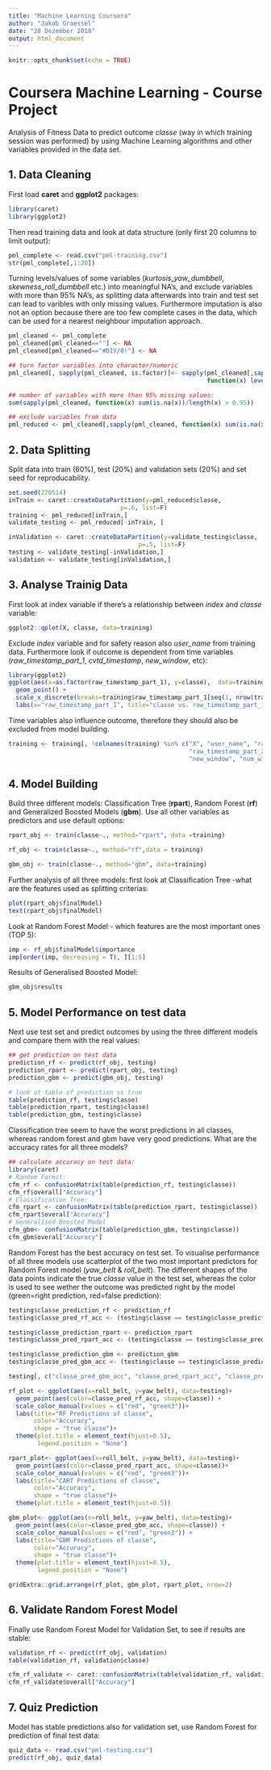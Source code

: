 ```yaml
---
title: "Machine Learning Coursera"
author: "Jakob Graessel"
date: "28 Dezember 2018"
output: html_document
---
```


```r
knitr::opts_chunk$set(echo = TRUE)
```

# Coursera Machine Learning - Course Project

Analysis of Fitness Data to predict outcome *classe* (way in which training session was performed) by using Machine Learning algorithms and other variables provided in the data set.

## 1. Data Cleaning

First load **caret** and **ggplot2** packages:


```r
library(caret)
library(ggplot2)
```

Then read training data and look at data structure (only first 20 columns to limit output):
```r
pml_complete <- read.csv("pml-training.csv")
str(pml_complete[,1:20])
```

Turning levels/values of some variables (*kurtosis_yaw_dumbbell*, *skewness_roll_dumbbell* etc.) into meaningful NA's, and exclude variables with more than 95% NA's, as splitting data afterwards into train and test set can lead to varibles with only missing values. Furthermore imputation is also not an option because there are too few complete cases in the data, which can be used for a nearest neighbour imputation approach.
```r
pml_cleaned <- pml_complete
pml_cleaned[pml_cleaned==""] <- NA
pml_cleaned[pml_cleaned=="#DIV/0!"] <- NA

## turn factor variables into character/numeric
pml_cleaned[, sapply(pml_cleaned, is.factor)]<- sapply(pml_cleaned[,sapply(pml_cleaned, is.factor)], 
                                                       function(x) levels(x)[x])

## number of variables with more than 95% missing values:
sum(sapply(pml_cleaned, function(x) sum(is.na(x))/length(x) > 0.95))

## exclude variables from data
pml_reduced <- pml_cleaned[,sapply(pml_cleaned, function(x) sum(is.na(x))/length(x) < 0.95)]
```

## 2. Data Splitting

Split data into train (60%), test (20%) and validation sets (20%) and set seed for reproducability.
```r
set.seed(270514)
inTrain <- caret::createDataPartition(y=pml_reduced$classe,
                               p=.6, list=F)
training <- pml_reduced[inTrain,]
validate_testing <- pml_reduced[-inTrain, ]

inValidation <- caret::createDataPartition(y=validate_testing$classe,
                                    p=.5, list=F)
testing <- validate_testing[-inValidation,]
validation <- validate_testing[inValidation,]
```

## 3. Analyse Trainig Data

First look at index variable if there's a relationship between *index* and *classe* variable:
```r
ggplot2::qplot(X, classe, data=training)

```

Exclude *index* variable and for safety reason also *user_name* from training data. Furthermore look if outcome is dependent from time variables (*raw_timestamp_part_1*, *cvtd_timestamp*, *new_window*, etc):

```r
library(ggplot2)
ggplot(aes(x=as.factor(raw_timestamp_part_1), y=classe),  data=training) +
  geom_point() +
  scale_x_discrete(breaks=training$raw_timestamp_part_1[seq(1, nrow(training), by=nrow(training)/10)])+
  labs(x="raw_timestamp_part_1", title="classe vs. raw_timestamp_part_1")

```

Time variables also influence outcome, therefore they should also be excluded from model building.
```r
training <- training[, !colnames(training) %in% c("X", "user_name", "raw_timestamp_part_1", 
                                                  "raw_timestamp_part_2", "cvtd_timestamp", 
                                                  "new_window", "num_window")]
```

## 4. Model Building

Build three different models: Classification Tree (**rpart**), Random Forest (**rf**) and Generalized Boosted Models (**gbm**). Use all other variables as predictors and use default options:

```r
rpart_obj <- train(classe~., method="rpart", data =training)

rf_obj <- train(classe~., method="rf",data = training)

gbm_obj <- train(classe~., method="gbm", data=training)
```

Further analysis of all three models: first look at Classification Tree -what are the features used as splitting criterias:

```r
plot(rpart_obj$finalModel)
text(rpart_obj$finalModel)
```

Look at Random Forest Model - which features are the most important ones (TOP 5):
```r
imp <- rf_obj$finalModel$importance
imp[order(imp, decreasing = T), ][1:5]
```

Results of Generalised Boosted Model:
```r
gbm_obj$results
```

## 5. Model Performance on test data

Next use test set and predict outcomes by using the three different models and compare them with the real values:
```r

## get prediction on test data 
prediction_rf <- predict(rf_obj, testing)
prediction_rpart <- predict(rpart_obj, testing)
prediction_gbm <- predict(gbm_obj, testing)

# look at table of prediction vs true
table(prediction_rf, testing$classe)
table(prediction_rpart, testing$classe)
table(prediction_gbm, testing$classe)
```
Classification tree seem to have the worst predictions in all classes, whereas random forest and gbm have very good predictions. What are the accuracy rates for all three models?

```r

## calculate accuracy on test data:
library(caret)
# Random Forest:
cfm_rf <- confusionMatrix(table(prediction_rf, testing$classe))
cfm_rf$overall["Accuracy"]
# Classification Tree:
cfm_rpart <- confusionMatrix(table(prediction_rpart, testing$classe))
cfm_rpart$overal["Accuracy"]
# Generalised Boosted Model
cfm_gbm<- confusionMatrix(table(prediction_gbm, testing$classe))
cfm_gbm$overal["Accuracy"]
```

Random Forest has the best accuracy on test set. To visualise performance of all three models use scatterplot of the two most important predictors for Random Forest model (*yaw_belt* & *roll_belt*). The different shapes of the data points indicate the true *classe* value in the test set, whereas the color is used to see wether the outcome was predicted right by the model (green=right prediction, red=false prediction):
```r

testing$classe_prediction_rf <- prediction_rf
testing$classe_pred_rf_acc <- (testing$classe == testing$classe_prediction_rf) *1

testing$classe_prediction_rpart <- prediction_rpart
testing$classe_pred_rpart_acc <- (testing$classe == testing$classe_prediction_rpart) *1

testing$classe_prediction_gbm <- prediction_gbm
testing$classe_pred_gbm_acc <- (testing$classe == testing$classe_prediction_gbm) *1

```

```r
testing[, c("classe_pred_gbm_acc", "classe_pred_rpart_acc", "classe_pred_rf_acc")] <- sapply(testing[, c("classe_pred_gbm_acc", "classe_pred_rpart_acc", "classe_pred_rf_acc")], as.factor)

rf_plot <- ggplot(aes(x=roll_belt, y=yaw_belt), data=testing)+
  geom_point(aes(color=classe_pred_rf_acc, shape=classe)) +
  scale_color_manual(values = c("red", "green3"))+
  labs(title="RF Predictions of classe",
       color="Accuracy",
       shape = "true classe")+
  theme(plot.title = element_text(hjust=0.5),
        legend.position = "None")

rpart_plot<- ggplot(aes(x=roll_belt, y=yaw_belt), data=testing)+
  geom_point(aes(color=classe_pred_rpart_acc, shape=classe))+
  scale_color_manual(values = c("red", "green3"))+
  labs(title="CART Predictions of classe",
       color="Accuracy",
       shape = "true classe")+
  theme(plot.title = element_text(hjust=0.5))

gbm_plot<- ggplot(aes(x=roll_belt, y=yaw_belt), data=testing)+
  geom_point(aes(color=classe_pred_gbm_acc, shape=classe)) +
  scale_color_manual(values = c("red", "green3")) +
  labs(title="GBM Predictions of classe",
       color="Accuracy",
       shape = "true classe")+
  theme(plot.title = element_text(hjust=0.5),
        legend.position = "None")

gridExtra::grid.arrange(rf_plot, gbm_plot, rpart_plot, nrow=2)
```

## 6. Validate Random Forest Model

Finally use Random Forest Model for Validation Set, to see if results are stable:

```r
validation_rf <- predict(rf_obj, validation)
table(validation_rf, validation$classe)

cfm_rf_validate <- caret::confusionMatrix(table(validation_rf, validation$classe))
cfm_rf_validate$overall["Accuracy"]
```

## 7. Quiz Prediction

Model has stable predictions also for validation set, use Random Forest for prediction of final test data:

```r
quiz_data <- read.csv("pml-testing.csv")
predict(rf_obj, quiz_data)

```
